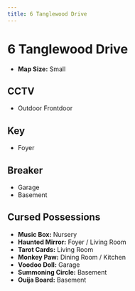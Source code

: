 ```yaml
---
title: 6 Tanglewood Drive
---
```


# 6 Tanglewood Drive

- **Map Size:** Small

## CCTV

- Outdoor Frontdoor

## Key

- Foyer

## Breaker

- Garage
- Basement

## Cursed Possessions

- **Music Box:** Nursery
- **Haunted Mirror:** Foyer / Living Room
- **Tarot Cards:** Living Room
- **Monkey Paw:** Dining Room / Kitchen
- **Voodoo Doll:** Garage
- **Summoning Circle:** Basement
- **Ouija Board:** Basement